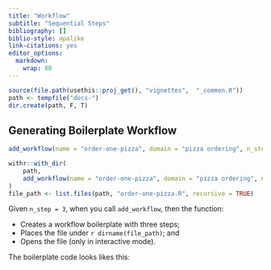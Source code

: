 ---
title: "Workflow"
subtitle: "Sequential Steps"
bibliography: []
biblio-style: apalike
link-citations: yes
editor_options: 
  markdown: 
    wrap: 80
---

```{r, include = FALSE}
source(file.path(usethis::proj_get(), "vignettes",  "_common.R"))
path <- tempfile("docs-")
dir.create(path, F, T)
```

## Generating Boilerplate Workflow

```{r, eval = FALSE, echo = TRUE}
add_workflow(name = "order-one-pizza", domain = "pizza ordering", n_step = 3)
```

```{r, eval = TRUE, echo = FALSE}
withr::with_dir(
    path,
    add_workflow(name = "order-one-pizza", domain = "pizza ordering", n_step = 3)
)
file_path <- list.files(path, "order-one-pizza.R", recursive = TRUE)
```

Given `n_step = 3`, when you call `add_workflow`, then the function:

* Creates a workflow boilerplate with three steps;
* Places the file under ``r dirname(file_path)``; and
* Opens the file (only in interactive mode).

The boilerplate code looks likes this:

```{r code =  readLines(fs::path(path, file_path)), eval=FALSE, echo=TRUE}
```

